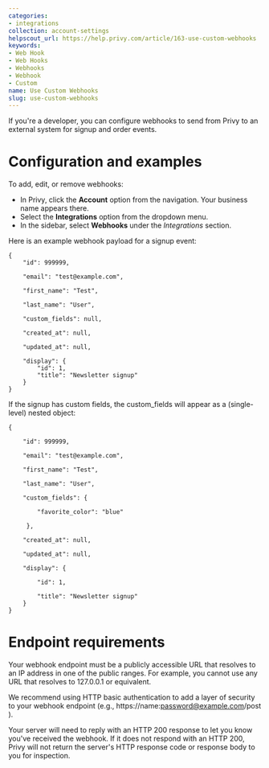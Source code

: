 ```yaml
---
categories:
- integrations
collection: account-settings
helpscout_url: https://help.privy.com/article/163-use-custom-webhooks
keywords:
- Web Hook
- Web Hooks
- Webhooks
- Webhook
- Custom
name: Use Custom Webhooks
slug: use-custom-webhooks
---
```

If you're a developer, you can configure webhooks to send from Privy to an
external system for signup and order events.

# Configuration and examples

To add, edit, or remove webhooks:

  * In Privy, click the **Account** option from the navigation. Your business name appears there. 
  * Select the **Integrations** option from the dropdown menu. 
  * In the sidebar, select **Webhooks** under the  _Integrations_ section. 

Here is an example webhook payload for a signup event:

    
    
    {
        "id": 999999,
    
        "email": "test@example.com",
    
        "first_name": "Test",
    
        "last_name": "User",
    
        "custom_fields": null,
    
        "created_at": null,
    
        "updated_at": null,
    
        "display": {
            "id": 1,
            "title": "Newsletter signup"
        }
    } 
    

If the signup has custom fields, the custom_fields will appear as a (single-
level) nested object:

    
    
    {
    
        "id": 999999,
    
        "email": "test@example.com",
    
        "first_name": "Test",
    
        "last_name": "User",
    
        "custom_fields": {
    
            "favorite_color": "blue"
    
         },
    
        "created_at": null,
    
        "updated_at": null,
    
        "display": {
    
            "id": 1,
    
            "title": "Newsletter signup"
        }
    }
    

# Endpoint requirements

Your webhook endpoint must be a publicly accessible URL that resolves to an IP
address in one of the public ranges. For example, you cannot use any URL that
resolves to 127.0.0.1 or equivalent.

We recommend using HTTP basic authentication to add a layer of security to
your webhook endpoint (e.g., https://name:password@example.com/post ).

Your server will need to reply with an HTTP 200 response to let you know
you've received the webhook. If it does not respond with an HTTP 200, Privy
will not return the server's HTTP response code or response body to you for
inspection.

